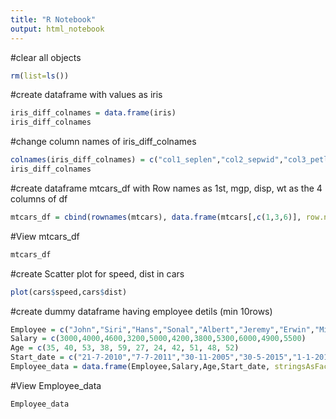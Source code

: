 ---
title: "R Notebook"
output: html_notebook
---
#clear all objects
```{r}
rm(list=ls())
```
#create dataframe with values as iris
```{r}
iris_diff_colnames = data.frame(iris)
iris_diff_colnames
```
#change column names of iris_diff_colnames
```{r}
colnames(iris_diff_colnames) = c("col1_seplen","col2_sepwid","col3_petlen","col4_petwid")
iris_diff_colnames
```
#create dataframe mtcars_df with Row names as 1st, mgp, disp, wt as the 4 columns of df
```{r}
mtcars_df = cbind(rownames(mtcars), data.frame(mtcars[,c(1,3,6)], row.names=NULL))
```
#View mtcars_df
```{r}
mtcars_df
```
#create Scatter plot for speed, dist in cars
```{r}
plot(cars$speed,cars$dist)
```
#create dummy dataframe having employee detils (min 10rows)
```{r}
Employee = c("John","Siri","Hans","Sonal","Albert","Jeremy","Erwin","Mike", "Ester", "Micheal","Paul")
Salary = c(3000,4000,4600,3200,5000,4200,3800,5300,6000,4900,5500)
Age = c(35, 40, 53, 38, 59, 27, 24, 42, 51, 48, 52)
Start_date = c("21-7-2010","7-7-2011","30-11-2005","30-5-2015","1-1-2013","5-10-1999","5-6-2017","3-9-1998","7-3-2012","3-11-1993","20-10-2010")
Employee_data = data.frame(Employee,Salary,Age,Start_date, stringsAsFactors = F)
```
#View Employee_data 
```{r}
Employee_data
```


